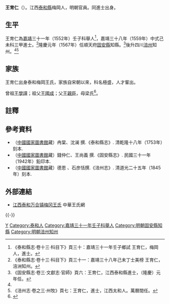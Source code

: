 {{明清人物信息框
| 姓名 = 王育仁
| 原名 =
| 圖片名稱= 
| 圖片大小 =
| 圖片說明 = 
| 最高職務 =
| 國家 = 大明 
| 爵位 =
| 籍貫 = 江西吉安府泰和縣
| 族裔 = 
| 字號 = 
| 諡號 =
| 出生日期 = 生年不詳
| 出生地點 = <!---江西吉安府泰和縣--->
| 逝世日期 = 卒年不詳
| 逝世地點 =
| 墓葬 =
| 配偶 = 
| 親屬 = 
| 出身 =
* 嘉靖三十八年己未科進士
| 經歷 =
| 著作 =  
}}
'''王育仁'''（{{bd|？||？}}）。江西[[泰和縣|泰和縣]]梅岡人，明朝官員。同進士出身。

==生平==
王育仁為[[嘉靖|嘉靖]]三十一年（1552年）壬子科舉人<ref>《泰和縣志·卷十三·科目下》頁三十：嘉靖三十一年壬子鄉試 王育仁，梅岡人，進士。</ref>，嘉靖三十八年（1559年）中式己未科三甲進士。<ref name="進士">《泰和縣志·卷十三·科目下》頁三十一：嘉靖三十八年己未丁士美榜 王育仁，涪洲知州。</ref>隆慶元年（1567年）任順天府[[固安縣|固安縣]]知縣。<ref>《固安縣志·卷三·文獻志·官師》頁六：王育仁，江西泰和縣進士，（隆慶）元年任。</ref>後升四川[[涪州|涪州]]知州。<ref name="進士" /><ref>《涪州志·卷之三·州牧》頁七：王育仁，進士，江西太和人。萬曆間任。</ref>

== 家族 ==
王育仁出身泰和梅岡王氏，家族自宋朝以來，科名極盛，人才輩出。

曾祖[[王學謹|王學謹]]；祖父[[王國成|王國成]]；父[[王親臣|王親臣]]，母梁氏<ref>{{Cite book|title=天一阁藏明代科举录选刊 登科录 点校本|author=龚延明主编|publisher=宁波出版社|year=2016|isbn=978-7-5526-2320-8|location=宁波|pages=|quote=《天一閣藏明代科舉錄選刊.登科錄》之《嘉靖三十八年己未科登科錄》}}</ref>。

==註釋==
{{reflist}}

==參考資料==
*（[[中國國家圖書館|中國國家圖書館]]藏）冉棠、沈澜 撰.《泰和縣志》. 清乾隆十八年（1753年）刻本.
*（[[中國國家圖書館|中國國家圖書館]]藏）錢仲仁、王尚義 撰.《固安縣志》. 民國三十一年（1942年）鉛印本.
*（[[中國國家圖書館|中國國家圖書館]]藏）德恩 、石彦恬撰.《涪州志》. 清道光二十五年（1845年）刻本.

==外部連結==
*[http://www.chinawang.org/index.php?option=com_content&task=view&id=3118&Itemid=54 江西泰和万合镇梅冈王氏]{{dead link|date=2018年3月 |bot=InternetArchiveBot |fix-attempted=yes }} 中華王氏網

{{-}}
{{start box}}
{{s-off}}
{{succession box|[[劉泮|劉泮]]|[[馮子履|馮子履]]|[[順天府|順天府]][[固安縣知縣列表|固安縣知縣]]|<small>隆慶元年（1567年）上任</small>}}
{{succession box|-{余}-光|[[張時迪|張時迪]]|[[涪州|涪州]][[知州|知州]]|<small>萬曆年間上任</small>}}
{{end box}}

{{嘉靖三十八年己未科殿試金榜}}

{{Authority control}}
{{DEFAULTSORT:Wang王}}
[[Category:王姓|Y]]
[[Category:泰和人|Category:泰和人]]
[[Category:嘉靖三十一年壬子科舉人|Category:嘉靖三十一年壬子科舉人]]
[[Category:明朝固安縣知縣|Category:明朝固安縣知縣]]
[[Category:明朝涪州知州|Category:明朝涪州知州]]